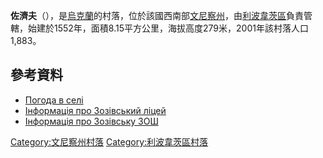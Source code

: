 {{coord|49|19|3|N|29|0|50|E|scale:30000|display=title}}

'''佐濟夫'''（{{lang-uk|Зозів}}），是[[烏克蘭|烏克蘭]]的村落，位於該國西南部[[文尼察州|文尼察州]]，由[[利波韋茨區|利波韋茨區]]負責管轄，始建於1552年，面積8.15平方公里，海拔高度279米，2001年該村落人口1,883。

==參考資料==
* [http://weather.in.ua/ua/vinnickaja/9078 Погода в селі]{{Wayback|url=http://weather.in.ua/ua/vinnickaja/9078 |date=20181019205650 }}
* [http://osvita.work.ua/ua/colleges/179/ Інформація про Зозівський ліцей]{{Dead link|date=2019年5月 |bot=InternetArchiveBot |fix-attempted=yes }}
* [http://zosh.zoziv.net/storya-stvorennya-shkoli.html Інформація про Зозівську ЗОШ]{{dead link|date=2017年11月 |bot=InternetArchiveBot |fix-attempted=yes }}

[[Category:文尼察州村落|Category:文尼察州村落]]
[[Category:利波韋茨區村落|Category:利波韋茨區村落]]


{{Vinnytsia-geo-stub}}